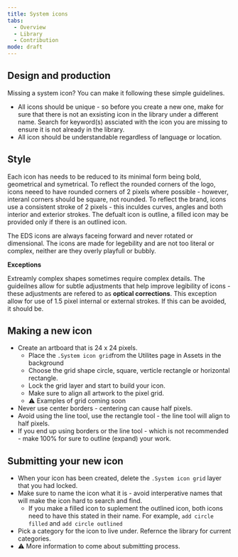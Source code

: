 ```yaml
---
title: System icons
tabs:
  - Overview
  - Library
  - Contribution
mode: draft
---
```


## Design and production

Missing a system icon? You can make it following these simple guidelines. 

* All icons should be unique - so before you create a new one, make for sure that there is not an exsisting icon in the library under a different name. Search for keyword(s) assciated with the icon you are missing to ensure it is not already in the library. 
* All icon should be understandable regardless of language or location. 


## Style

Each icon has needs to be reduced to its minimal form being bold, geometrical and symetrical. To reflect the rounded corners of the logo, icons neeed to have rounded corners of 2 pixels where possible - however, interanl corners should be square, not rounded. To reflect the brand, icons use a consistent stroke of 2 pixels - this inculdes curves, angles and both interior and exterior strokes. The defualt icon is outline, a filled icon may be provided only if there is an outlined icon.

The EDS icons are always faceing forward and never rotated or dimensional. The icons are made for legebility and are not too literal or complex, neither are they overly playfull or bubbly.


**Exceptions**

Extreamly complex shapes sometimes require complex details. The guideilnes allow for subtle adjustments that help improve legibility of icons - these adjustments are refered to as **optical corrections**. This exception allow for use of 1.5 pixel internal or external strokes. If this can be avoided, it should be. 


## Making a new icon

* Create an artboard that is 24 x 24 pixels. 
  * Place the `.System icon grid`from the Utilites page in Assets in the background
  * Choose the grid shape circle, square, verticle rectangle or horizontal rectangle.
  * Lock the grid layer and start to build your icon.
  * Make sure to align all artwork to the pixel grid.
  * :warning: Examples of grid coming soon
* Never use center borders - centering can cause half pixels. 
* Avoid using the line tool, use the rectangle tool - the line tool will align to half pixels. 
* If you end up using borders or the line tool - which is not recommended - make 100% for sure to outline (expand) your work. 


## Submitting your new icon

* When your icon has been created, delete the `.System icon grid` layer that you had locked. 
* Make sure to name the icon what it is - avoid interperative names that will make the icon hard to search and find. 
  * If you make a filled icon to suplement the outlined icon, both icons need to have this stated in their name. For example, `add circle filled` and `add circle outlined`
* Pick a category for the icon to live under. Refernce the library for current categories.
* :warning: More information to come about submitting process. 
